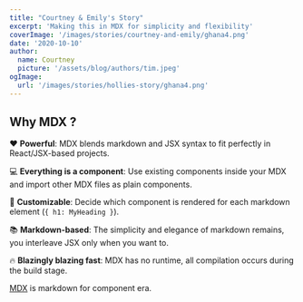 ```yaml
---
title: "Courtney & Emily's Story"
excerpt: 'Making this in MDX for simplicity and flexibility'
coverImage: '/images/stories/courtney-and-emily/ghana4.png'
date: '2020-10-10'
author:
  name: Courtney
  picture: '/assets/blog/authors/tim.jpeg'
ogImage:
  url: '/images/stories/hollies-story/ghana4.png'
---
```


## Why MDX ?

❤️ **Powerful**: MDX blends markdown and JSX syntax to fit perfectly in
React/JSX-based projects.

💻 **Everything is a component**: Use existing components inside your
MDX and import other MDX files as plain components.

🔧 **Customizable**: Decide which component is rendered for each markdown
element (`{ h1: MyHeading }`).

📚 **Markdown-based**: The simplicity and elegance of markdown remains,
you interleave JSX only when you want to.

🔥 **Blazingly blazing fast**: MDX has no runtime, all compilation occurs
during the build stage.

[MDX](https://mdxjs.com) is markdown for component era.
